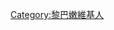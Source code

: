 {{Userbox
  |border-c = #000000
  |border-s = 1
  |id-c     = #000000
  |id-s     = 9
  |id-fc    = #ffffff
  |info-s   = 9
  |info-fc  = #000000
  |info-c   = #ffffff
  |id       = [[File:Flag of Lebanon.svg|60px]]
  |info     = 这个用户现在居住于[[黎巴嫩]]。
}}
[[Category:黎巴嫩維基人]]